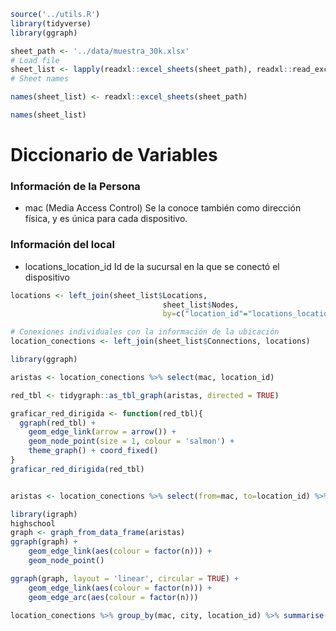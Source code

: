 

```r
source('../utils.R')
library(tidyverse)
library(ggraph)

sheet_path <- '../data/muestra_30k.xlsx'
# Load file
sheet_list <- lapply(readxl::excel_sheets(sheet_path), readxl::read_excel, path=sheet_path)
# Sheet names

names(sheet_list) <- readxl::excel_sheets(sheet_path)

names(sheet_list)
```

# Diccionario de Variables

### Información de la Persona
- mac	 (Media Access Control) Se la conoce también como dirección física, y es única para cada dispositivo.

### Información del local
- locations_location_id	Id de la sucursal en la que se conectó el dispositivo



```r
locations <- left_join(sheet_list$Locations, 
                                  sheet_list$Nodes, 
                                  by=c("location_id"="locations_location_id"))

# Conexiones individuales con la información de la ubicación
location_conections <- left_join(sheet_list$Connections, locations)
```

```r
library(ggraph)

aristas <- location_conections %>% select(mac, location_id) 

red_tbl <- tidygraph::as_tbl_graph(aristas, directed = TRUE)

graficar_red_dirigida <- function(red_tbl){
  ggraph(red_tbl) + 
    geom_edge_link(arrow = arrow()) +
    geom_node_point(size = 1, colour = 'salmon') +
    theme_graph() + coord_fixed()
}
graficar_red_dirigida(red_tbl)



```


```r
aristas <- location_conections %>% select(from=mac, to=location_id) %>% group_by(from, to) %>% summarise(n =n())

library(igraph)
highschool
graph <- graph_from_data_frame(aristas)
ggraph(graph) + 
    geom_edge_link(aes(colour = factor(n))) + 
    geom_node_point()

```

```r
ggraph(graph, layout = 'linear', circular = TRUE) + 
    geom_edge_link(aes(colour = factor(n))) + 
    geom_edge_arc(aes(colour = factor(n)))


```

```r
location_conections %>% group_by(mac, city, location_id) %>% summarise(n = n()) 
```

